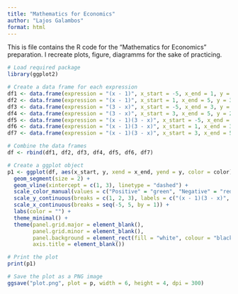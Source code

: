 ```yaml
---
title: "Mathematics for Economics"
author: "Lajos Galambos"
format: html
---
```

This is file contains the R code for the "Mathematics for Economics" preparation. I recreate plots, figure, diagramms for the sake of practicing. 

```r
# Load required package
library(ggplot2)

# Create a data frame for each expression
df1 <- data.frame(expression = "(x - 1)", x_start = -5, x_end = 1, y = 3, color = "Negative")
df2 <- data.frame(expression = "(x - 1)", x_start = 1, x_end = 5, y = 3, color = "Positive")
df3 <- data.frame(expression = "(3 - x)", x_start = -5, x_end = 3, y = 2, color = "Positive")
df4 <- data.frame(expression = "(3 - x)", x_start = 3, x_end = 5, y = 2, color = "Negative")
df5 <- data.frame(expression = "(x - 1)(3 - x)", x_start = -5, x_end = 1, y = 1, color = "Negative")
df6 <- data.frame(expression = "(x - 1)(3 - x)", x_start = 1, x_end = 3, y = 1, color = "Positive")
df7 <- data.frame(expression = "(x - 1)(3 - x)", x_start = 3, x_end = 5, y = 1, color = "Negative")

# Combine the data frames
df <- rbind(df1, df2, df3, df4, df5, df6, df7)

# Create a ggplot object
p1 <- ggplot(df, aes(x_start, y, xend = x_end, yend = y, color = color)) +
  geom_segment(size = 2) +
  geom_vline(xintercept = c(1, 3), linetype = "dashed") +
  scale_color_manual(values = c("Positive" = "green", "Negative" = "red")) +
  scale_y_continuous(breaks = c(1, 2, 3), labels = c("(x - 1)(3 - x)", "(3 - x)", "(x - 1)")) +
  scale_x_continuous(breaks = seq(-5, 5, by = 1)) +
  labs(color = "") +
  theme_minimal() +
  theme(panel.grid.major = element_blank(), 
        panel.grid.minor = element_blank(), 
        panel.background = element_rect(fill = "white", colour = "black", size = 1, linetype = "solid"),
        axis.title = element_blank())

# Print the plot
print(p1)

# Save the plot as a PNG image
ggsave("plot.png", plot = p, width = 6, height = 4, dpi = 300)
```

